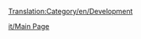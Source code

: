 [[Translation:Category/en/Development]]

{{en/Bilingual box| It
| ---
| The following is a list of pages relating to OpenTTD development.}}



[[it/Main Page]]